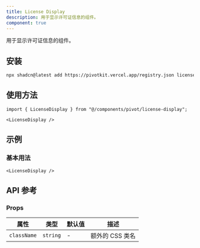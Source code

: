 ```yaml
---
title: License Display
description: 用于显示许可证信息的组件。
component: true
---
```


用于显示许可证信息的组件。

<ComponentPreview name="license-display-demo" />

## 安装

```bash
npx shadcn@latest add https://pivotkit.vercel.app/registry.json license-display
```

## 使用方法

```tsx
import { LicenseDisplay } from "@/components/pivot/license-display";
```

```tsx
<LicenseDisplay />
```

## 示例

### 基本用法

```tsx
<LicenseDisplay />
```

## API 参考

### Props

| 属性        | 类型     | 默认值 | 描述            |
| ----------- | -------- | ------ | --------------- |
| `className` | `string` | -      | 额外的 CSS 类名 |
